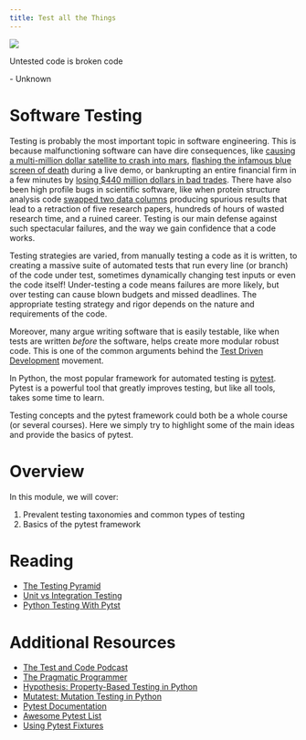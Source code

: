 ```yaml
---
title: Test all the Things
---
```


![](../../images/workbench_explosion.png)

:::{.callout-note appearance="minimal"}
Untested code is broken code

\- Unknown
:::

# Software Testing

Testing is probably the most important topic in software engineering. This is because malfunctioning software can have dire
consequences, like [causing a multi-million dollar satellite to crash into mars](https://en.wikipedia.org/wiki/Mars_Climate_Orbiter),
[flashing the infamous blue screen of death](https://www.youtube.com/watch?v=AbER5TVTHEc&t=29s) during a live demo,
or bankrupting an entire financial firm in a few minutes by
[losing $440 million dollars in bad trades](https://www.henricodolfing.com/2019/06/project-failure-case-study-knight-capital.html).
There have also been high profile bugs in scientific software, like when protein structure analysis code
[swapped two data columns](https://www.science.org/doi/full/10.1126/science.314.5807.1856) producing spurious results
that lead to a retraction of five research papers, hundreds of hours of wasted research time, and a ruined career.
Testing is our main defense against such spectacular failures, and the way we gain confidence that a code works.

Testing strategies are varied, from manually testing a code as it is written, to creating a massive suite of
automated tests that run every line (or branch) of the code under test, sometimes dynamically changing test inputs or
even the code itself! Under-testing a code means failures are more likely, but over testing can cause blown budgets
and missed deadlines. The appropriate testing strategy and rigor depends on the nature and requirements of the code.

Moreover, many argue writing software that is easily testable, like when tests are written *before* the software,
helps create more modular robust code. This is one of the common arguments behind the
[Test Driven Development](https://en.wikipedia.org/wiki/Test-driven_development) movement.

In Python, the most popular framework for automated testing is [pytest](https://docs.pytest.org/en/7.2.x/). Pytest
is a powerful tool that greatly improves testing, but like all tools, takes some time to learn.

Testing concepts and the pytest framework could both be a whole course (or several courses).
Here we simply try to highlight some of the main ideas and provide the basics of pytest.

# Overview

In this module, we will cover:

1. Prevalent testing taxonomies and common types of testing
2. Basics of the pytest framework

# Reading

- [The Testing Pyramid](https://www.browserstack.com/guide/testing-pyramid-for-test-automation)
- [Unit vs Integration Testing](https://circleci.com/blog/unit-testing-vs-integration-testing/)
- [Python Testing With Pytst](https://realpython.com/pytest-python-testing/)

# Additional Resources

- [The Test and Code Podcast](https://testandcode.com/)
- [The Pragmatic Programmer](https://raygun.com/blog/costly-software-errors-history/)
- [Hypothesis: Property-Based Testing in Python](https://hypothesis.readthedocs.io/en/latest/)
- [Mutatest: Mutation Testing in Python](https://hypothesis.readthedocs.io/en/latest/)
- [Pytest Documentation](https://docs.pytest.org/en/7.1.x/)
- [Awesome Pytest List](https://github.com/augustogoulart/awesome-pytest)
- [Using Pytest Fixtures](https://www.testim.io/blog/using-pytest-fixtures/)